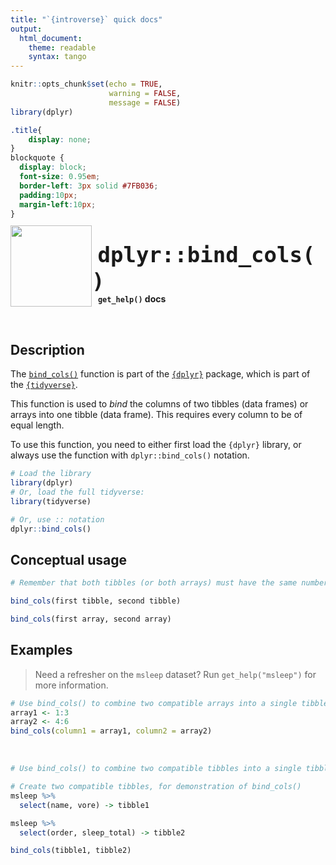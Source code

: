 ```yaml
---
title: "`{introverse}` quick docs"
output: 
  html_document:
    theme: readable
    syntax: tango
---
```


<!-- Welcome to the template! This comment is here to help you get started. The HTML comments will help you fill it out. Please make sure to do the following:
- make the YAML `title` the topic name. For example, the `filter()` docs are titled `dplyr::filter()` (with backticks since it's code!)
- name the final Rmd file "packagethetopiccomesfrom_topic.Rmd". For example, the `filter()` file is named `dplyr_filter.Rmd`
- If you are considering documenting MULTIPLE TOPICS in a single help Rmd, STOP and CONSULT FIRST with Spielman!!
-->

```r
knitr::opts_chunk$set(echo = TRUE, 
                      warning = FALSE, 
                      message = FALSE)
library(dplyr)
```

```css
.title{
    display: none;
}
blockquote {
  display: block;
  font-size: 0.95em;
  border-left: 3px solid #7FB036;
  padding:10px;
  margin-left:10px;
}
```

<div>
<br>
 <img src = "logo.png" style = "float:left;height:130px;margin-top:-20px;">
 <span style = "font-weight:bold;font-size:40px;"> 
  &nbsp;<code>dplyr::bind_cols()</code>
 </span>
 <br>
 <b>&nbsp;&nbsp;&nbsp;<code>get_help()</code> docs</b>
</div>
<br>

## Description

The [`bind_cols()`](https://dplyr.tidyverse.org/reference/bind.html) function is part of the [`{dplyr}`](https://dplyr.tidyverse.org/) package, which is part of the [`{tidyverse}`](https://www.tidyverse.org/).

This function is used to *bind* the columns of two tibbles (data frames) or arrays into one tibble (data frame). This requires every column to be of equal length.

<!-- Add the following if the topic is a function that does NOT come with base R, and uncomment/fill in the subsequent multiline HTML comment: -->
To use this function, you need to either first load the `{dplyr}` library, or always use the function with `dplyr::bind_cols()` notation.

```r
# Load the library
library(dplyr)
# Or, load the full tidyverse:
library(tidyverse)

# Or, use :: notation
dplyr::bind_cols()
```



## Conceptual usage 

```r
# Remember that both tibbles (or both arrays) must have the same number of rows in the same order to be able to bind them

bind_cols(first tibble, second tibble)

bind_cols(first array, second array)

```


## Examples

> Need a refresher on the `msleep` dataset? Run `get_help("msleep")` for more information.

<!-- Add a <br> if there is NO DATASET REFRESHER!! Otherwise the refresher takes up enough space. -->

```r
# Use bind_cols() to combine two compatible arrays into a single tibble containing those arrays as its columns.
array1 <- 1:3
array2 <- 4:6
bind_cols(column1 = array1, column2 = array2)

```

<br>  <!-- Do not delete the <br>, and make sure to keep the previous and following lines blank. There should be a <br> tab between each example -->


```r
# Use bind_cols() to combine two compatible tibbles into a single tibble containing all columns

# Create two compatible tibbles, for demonstration of bind_cols()
msleep %>% 
  select(name, vore) -> tibble1 

msleep %>% 
  select(order, sleep_total) -> tibble2 

bind_cols(tibble1, tibble2)
```

<br> <!-- Do not delete the <br>, and make sure to keep the previous and following lines blank. -->

<!-- If needed, add more example chunks below WITH NAMES (example3, example4, etc.), making sure to have a <br> tag in between each example for nicer spacing. If you don't need more examples, don't add any! -->

